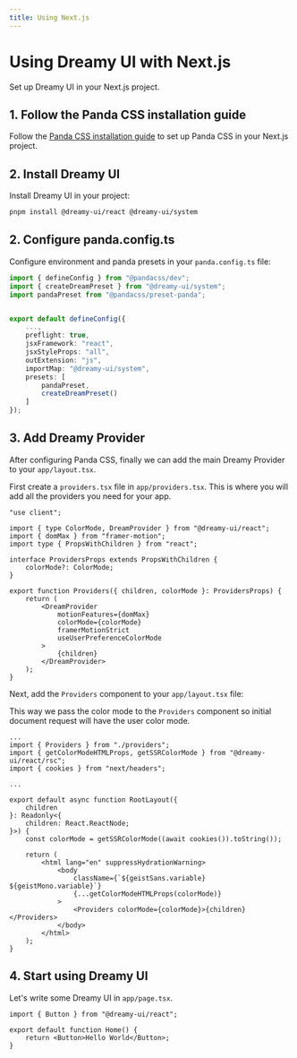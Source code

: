 ```yaml
---
title: Using Next.js
---
```


# Using Dreamy UI with Next.js

Set up Dreamy UI in your Next.js project.

## 1. Follow the Panda CSS installation guide

Follow the [Panda CSS installation guide](https://panda-css.com/docs/installation/nextjs) to set up Panda CSS in your Next.js project.

## 2. Install Dreamy UI

Install Dreamy UI in your project:

```bash
pnpm install @dreamy-ui/react @dreamy-ui/system
```

## 2. Configure panda.config.ts

Configure environment and panda presets in your `panda.config.ts` file:

```ts {2-3, 8-16}
import { defineConfig } from "@pandacss/dev";
import { createDreamPreset } from "@dreamy-ui/system";
import pandaPreset from "@pandacss/preset-panda";


export default defineConfig({
	...,
	preflight: true,
    jsxFramework: "react",
    jsxStyleProps: "all",
    outExtension: "js",
    importMap: "@dreamy-ui/system",
    presets: [
        pandaPreset,
        createDreamPreset()
    ]
});
```

## 3. Add Dreamy Provider

After configuring Panda CSS, finally we can add the main Dreamy Provider to your `app/layout.tsx`.

First create a `providers.tsx` file in `app/providers.tsx`. This is where you will add all the providers you need for your app.

```tsx
"use client";

import { type ColorMode, DreamProvider } from "@dreamy-ui/react";
import { domMax } from "framer-motion";
import type { PropsWithChildren } from "react";

interface ProvidersProps extends PropsWithChildren {
    colorMode?: ColorMode;
}

export function Providers({ children, colorMode }: ProvidersProps) {
    return (
        <DreamProvider
            motionFeatures={domMax}
            colorMode={colorMode}
            framerMotionStrict
            useUserPreferenceColorMode
        >
            {children}
        </DreamProvider>
    );
}
```

Next, add the `Providers` component to your `app/layout.tsx` file:

This way we pass the color mode to the `Providers` component so initial document request will have the user color mode.

```tsx {2-4, 13, 19, 21}
...
import { Providers } from "./providers";
import { getColorModeHTMLProps, getSSRColorMode } from "@dreamy-ui/react/rsc";
import { cookies } from "next/headers";

...

export default async function RootLayout({
    children
}: Readonly<{
    children: React.ReactNode;
}>) {
    const colorMode = getSSRColorMode((await cookies()).toString());

    return (
        <html lang="en" suppressHydrationWarning>
            <body
                className={`${geistSans.variable} ${geistMono.variable}`}
                {...getColorModeHTMLProps(colorMode)}
            >
                <Providers colorMode={colorMode}>{children}</Providers>
            </body>
        </html>
    );
}

```

## 4. Start using Dreamy UI

Let's write some Dreamy UI in `app/page.tsx`.

```tsx {1, 4}
import { Button } from "@dreamy-ui/react";

export default function Home() {
    return <Button>Hello World</Button>;
}
```
